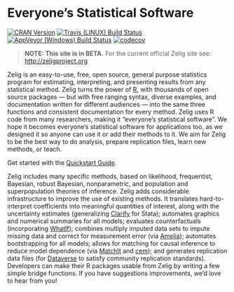 Everyone's Statistical Software
==========================================

[![CRAN Version](http://www.r-pkg.org/badges/version/Zelig)](http://cran.r-project.org/package=Zelig)
[![Travis (LINUX) Build Status](https://travis-ci.org/IQSS/Zelig.svg?branch=master)](https://travis-ci.org/IQSS/Zelig)
[![AppVeyor (Windows) Build Status](https://ci.appveyor.com/api/projects/status/github/IQSS/Zelig?branch=master&svg=true)](https://ci.appveyor.com/project/IQSS/Zelig)
[![codecov](https://codecov.io/gh/IQSS/Zelig/branch/master/graph/badge.svg)](https://codecov.io/gh/IQSS/Zelig)

> **NOTE: This site is in BETA.** For the current official Zelig site see: <http://zeligproject.org>

Zelig is an easy-to-use, free, open source, general purpose statistics program for estimating, interpreting, and presenting results from any statistical method. Zelig turns the power of [R](https://www.r-project.org/), with thousands of open source packages — but with free ranging syntax, diverse examples, and documentation written for different audiences — into the same three functions and consistent documentation for every method. Zelig uses R code from many researchers, making it "everyone's statistical software". We hope it becomes everyone's statistical software for applications too, as we designed it so anyone can use it or add their methods to it. We aim for Zelig to be the best way to do analysis, prepare replication files, learn new methods, or teach.

Get started with the [Quickstart Guide](articles/quickstart.html).

Zelig includes many specific methods, based on likelihood, frequentist, Bayesian, robust Bayesian, nonparametric, and population and superpopulation theories of inference. Zelig adds considerable infrastructure to improve the use of existing methods. It translates hard-to-interpret coefficients into meaningful quantities of interest, along with the uncertainty estimates (generalizing [Clarify](http://gking.harvard.edu/publications/clarify-software-interpreting-and-presenting-statistical-results) for Stata); automates graphics and numerical summaries for all models; evaluates counterfactuals (incorporating [WhatIf](http://gking.harvard.edu/whatif)); combines multiply imputed data sets to impute missing data and correct for measurement error (via [Amelia](http://gking.harvard.edu/amelia)); automates bootstrapping for all models; allows for matching for causal inference to reduce model dependence (via [MatchIt](http://gking.harvard.edu/publications/matchit-nonparametric-preprocessing-parametric-causal-inference) and [cem](http://gking.harvard.edu/cem)); and generates replication data files (for [Dataverse](http://dataverse.org/) to satisfy community replication standards). Developers can make their R packages usable from Zelig by writing a few simple bridge functions. If you have suggestions improvements, we'd love to hear from you!



<!------ Gitter Chat Window -------------------------------->
<style type="text/css">
aside.gitter-chat-embed {
  height: 91.5%;
  top: 8.5%;
}
</style>

<script>
  ((window.gitter = {}).chat = {}).options = {
    room: 'Zelig-dev/CommunityQueries'
  };
</script>
<script src="https://sidecar.gitter.im/dist/sidecar.v1.js" async defer></script>